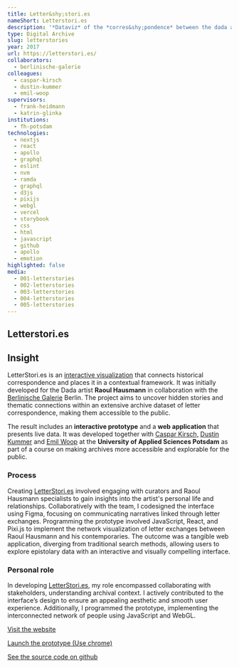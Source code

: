 ```yaml
---
title: Letter&shy;stori.es
nameShort: Letterstori.es
description: '*Dataviz* of the *corres&shy;pondence* between the dada artist *Raoul Hausmann* and his contem&shy;poraries.'
type: Digital Archive
slug: letterstories
year: 2017
url: https://letterstori.es/
collaborators:
  - berlinische-galerie
colleagues:
  - caspar-kirsch
  - dustin-kummer
  - emil-woop
supervisors:
  - frank-heidmann
  - katrin-glinka
institutions:
  - fh-potsdam
technologies:
  - nextjs
  - react
  - apollo
  - graphql
  - eslint
  - nvm
  - ramda
  - graphql
  - d3js
  - pixijs
  - webgl
  - vercel
  - storybook
  - css
  - html
  - javascript
  - github
  - apollo
  - emotion
highlighted: false
media:
  - 001-letterstories
  - 002-letterstories
  - 003-letterstories
  - 004-letterstories
  - 005-letterstories
---
```


## Letter&shy;stori.es

## Insight

LetterStori.es is an [interactive visualization](https://letterstori.es/) that connects historical correspondence and places it in a contextual framework. It was initially developed for the Dada artist **Raoul Hausmann** in collaboration with the [Berlinische Galerie](https://berlinischegalerie.de/en/) Berlin. The project aims to uncover hidden stories and thematic connections within an extensive archive dataset of letter correspondence, making them accessible to the public.

The result includes an **interactive prototype** and a **web application** that presents live data. It was developed together with [Caspar Kirsch,](https://casparkirsch.de/) [Dustin Kummer](https://dustinkummer.com/) and [Emil Woop](http://gismos.org/) at the **University of Applied Sciences Potsdam** as part of a course on making archives more accessible and explorable for the public.

### Process

Creating [LetterStori.es](http://letterstori.es/) involved engaging with curators and Raoul Hausmann specialists to gain insights into the artist's personal life and relationships. Collaboratively with the team, I codesigned the interface using Figma, focusing on communicating narratives linked through letter exchanges. Programming the prototype involved JavaScript, React, and Pixi.js to implement the network visualization of letter exchanges between Raoul Hausmann and his contemporaries. The outcome was a tangible web application, diverging from traditional search methods, allowing users to explore epistolary data with an interactive and visually compelling interface.

### Personal role

In developing [LetterStori.es](http://letterstori.es/), my role encompassed collaborating with stakeholders, understanding archival context. I actively contributed to the interface’s design to ensure an appealing aesthetic and smooth user experience. Additionally, I programmed the prototype, implementing the interconnected network of people using JavaScript and WebGL.

[Visit the website](https://letterstori.es/)

[Launch the prototype (Use chrome)](https://hausmann.letterstori.es/)

[See the source code on github](https://github.com/vogelino/raoul-hausmann-correspondence)
